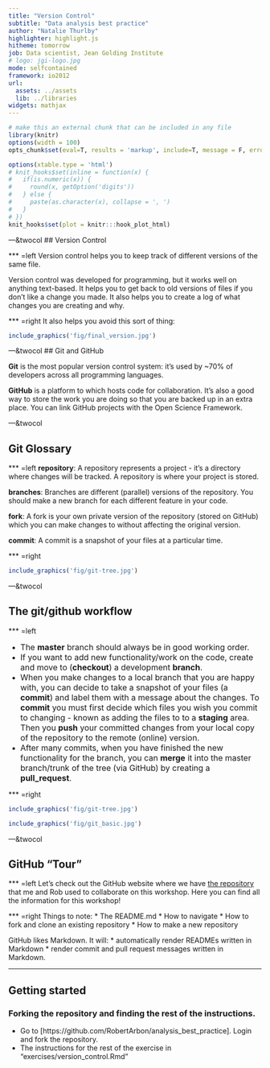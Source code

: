 ```yaml
---
title: "Version Control"
subtitle: "Data analysis best practice"
author: "Natalie Thurlby"
highlighter: highlight.js
hitheme: tomorrow
job: Data scientist, Jean Golding Institute
# logo: jgi-logo.jpg
mode: selfcontained
framework: io2012
url:
  assets: ../assets
  lib: ../libraries
widgets: mathjax
---
```


```r
# make this an external chunk that can be included in any file
library(knitr)
options(width = 100)
opts_chunk$set(eval=T, results = 'markup', include=T, message = F, error = F, warning = F, comment = NA, fig.align = 'center', dpi = 100, tidy = F, cache.path = '.cache/', fig.path = 'fig/')

options(xtable.type = 'html')
# knit_hooks$set(inline = function(x) {
#   if(is.numeric(x)) {
#     round(x, getOption('digits'))
#   } else {
#     paste(as.character(x), collapse = ', ')
#   }
# })
knit_hooks$set(plot = knitr:::hook_plot_html)
```



---&twocol
## Version Control

*** =left
Version control helps you to keep track of different versions of the same file. 

Version control was developed for programming, but it works well on anything text-based. It helps you to get back to old versions of files if you don't like a change you made. It also helps you to create a log of what changes you are creating and why.

*** =right
It also helps you avoid this sort of thing:
```r
include_graphics('fig/final_version.jpg')
```

---&twocol
## Git and GitHub

__Git__ is the most popular version control system: it's used by ~70% of developers across all programming languages.

__GitHub__ is a platform to which hosts code for collaboration. It's also a good way to store the work you are doing so that you are backed up in an extra place. You can link GitHub projects with the Open Science Framework.

---&twocol

## Git Glossary

*** =left
__repository__: A repository represents a project - it's a directory where changes will be tracked. A repository is where your project is stored.

__branches__: Branches are different (parallel) versions of the repository. You should make a new branch for each different feature in your code.

__fork__: A fork is your own private version of the repository (stored on GitHub) which you can make changes to without affecting the original version.

__commit__: A commit is a snapshot of your files at a particular time.

*** =right
```r
include_graphics('fig/git-tree.jpg')
```

---&twocol

## The git/github workflow

*** =left

* <font size = 3>The __master__ branch should always be in good working order.</font>
* <font size = 3>If you want to add new functionality/work on the code, create and move to (__checkout__) a development __branch__.</font>
* <font size = 3>When you make changes to a local branch that you are happy with, you can decide to take a snapshot of your files (a __commit__) and label them with a message about the changes. To __commit__ you must first decide which files you wish you commit to changing - known as adding the files to to a __staging__ area. Then you __push__ your committed changes from your local copy of the repository to the remote (online) version.</font>
* <font size = 3>After many commits, when you have finished the new functionality for the branch, you can __merge__ it into the master branch/trunk of the tree (via GitHub) by creating a __pull_request__.</font>

*** =right
```r
include_graphics('fig/git-tree.jpg')
```
```r
include_graphics('fig/git_basic.jpg')
```

---&twocol

## GitHub "Tour"

*** =left
Let's check out the GitHub website where we have [the repository](https://github.com/RobertArbon/analysis_best_practice) that me and Rob used to collaborate on this workshop. Here you can find all the information for this workshop! 

*** =right
Things to note:
* The README.md
* How to navigate
* How to fork and clone an existing repository
* How to make a new repository

GitHub likes Markdown. It will:
* automatically render READMEs written in Markdown
* render commit and pull request messages written in Markdown.

--- 

## Getting started 
### Forking the repository and finding the rest of the instructions.
* Go to [https://github.com/RobertArbon/analysis_best_practice]. Login and fork the repository.
* The instructions for the rest of the exercise in "exercises/version_control.Rmd"
